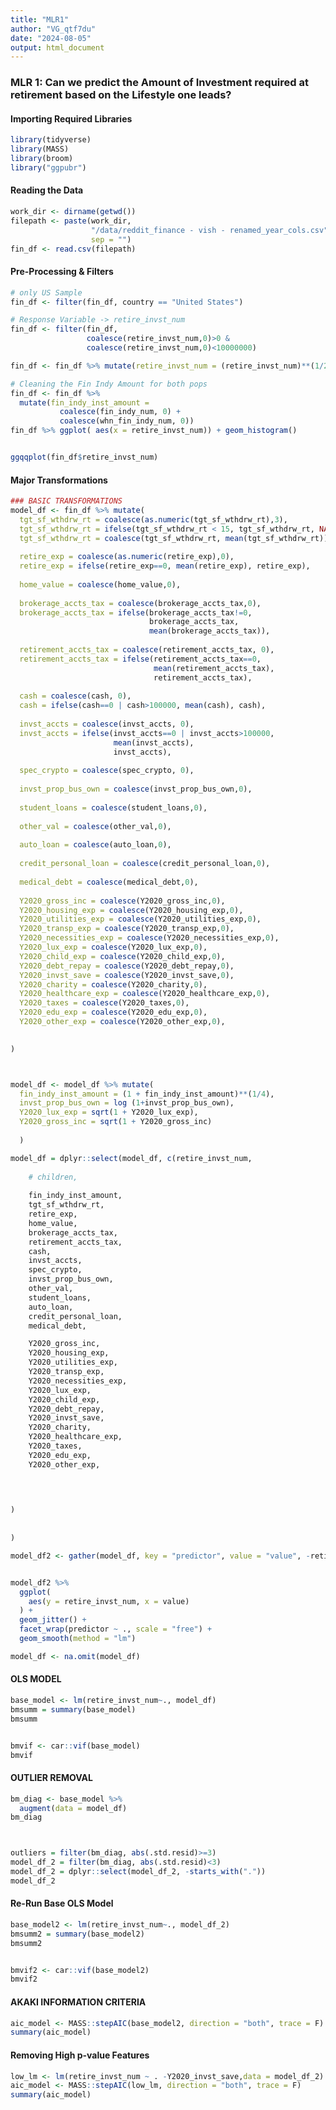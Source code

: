 ```yaml
---
title: "MLR1"
author: "VG_qtf7du"
date: "2024-08-05"
output: html_document
---
```


### MLR 1: Can we predict the Amount of Investment required at retirement based on the Lifestyle one leads?

#### Importing Required Libraries

```r
library(tidyverse)
library(MASS)
library(broom)
library("ggpubr")
```

#### Reading the Data

```r
work_dir <- dirname(getwd())
filepath <- paste(work_dir, 
                  "/data/reddit_finance - vish - renamed_year_cols.csv", 
                  sep = "") 
fin_df <- read.csv(filepath)
```

#### Pre-Processing & Filters

```r
# only US Sample
fin_df <- filter(fin_df, country == "United States")

# Response Variable -> retire_invst_num
fin_df <- filter(fin_df, 
                 coalesce(retire_invst_num,0)>0 & 
                 coalesce(retire_invst_num,0)<10000000)

fin_df <- fin_df %>% mutate(retire_invst_num = (retire_invst_num)**(1/2))

# Cleaning the Fin Indy Amount for both pops
fin_df <- fin_df %>% 
  mutate(fin_indy_inst_amount = 
           coalesce(fin_indy_num, 0) + 
           coalesce(whn_fin_indy_num, 0))
fin_df %>% ggplot( aes(x = retire_invst_num)) + geom_histogram()


ggqqplot(fin_df$retire_invst_num)
```

#### Major Transformations

```r
### BASIC TRANSFORMATIONS
model_df <- fin_df %>% mutate(
  tgt_sf_wthdrw_rt = coalesce(as.numeric(tgt_sf_wthdrw_rt),3),
  tgt_sf_wthdrw_rt = ifelse(tgt_sf_wthdrw_rt < 15, tgt_sf_wthdrw_rt, NA),
  tgt_sf_wthdrw_rt = coalesce(tgt_sf_wthdrw_rt, mean(tgt_sf_wthdrw_rt)),
  
  retire_exp = coalesce(as.numeric(retire_exp),0),
  retire_exp = ifelse(retire_exp==0, mean(retire_exp), retire_exp),
  
  home_value = coalesce(home_value,0),
  
  brokerage_accts_tax = coalesce(brokerage_accts_tax,0),
  brokerage_accts_tax = ifelse(brokerage_accts_tax!=0,
                               brokerage_accts_tax, 
                               mean(brokerage_accts_tax)),
  
  retirement_accts_tax = coalesce(retirement_accts_tax, 0),
  retirement_accts_tax = ifelse(retirement_accts_tax==0, 
                                mean(retirement_accts_tax), 
                                retirement_accts_tax),
  
  cash = coalesce(cash, 0),
  cash = ifelse(cash==0 | cash>100000, mean(cash), cash),
  
  invst_accts = coalesce(invst_accts, 0),
  invst_accts = ifelse(invst_accts==0 | invst_accts>100000, 
                       mean(invst_accts), 
                       invst_accts),
  
  spec_crypto = coalesce(spec_crypto, 0),
  
  invst_prop_bus_own = coalesce(invst_prop_bus_own,0),
  
  student_loans = coalesce(student_loans,0),
  
  other_val = coalesce(other_val,0),
  
  auto_loan = coalesce(auto_loan,0),
  
  credit_personal_loan = coalesce(credit_personal_loan,0),
  
  medical_debt = coalesce(medical_debt,0),
  
  Y2020_gross_inc = coalesce(Y2020_gross_inc,0),
  Y2020_housing_exp = coalesce(Y2020_housing_exp,0),
  Y2020_utilities_exp = coalesce(Y2020_utilities_exp,0),
  Y2020_transp_exp = coalesce(Y2020_transp_exp,0),
  Y2020_necessities_exp = coalesce(Y2020_necessities_exp,0),
  Y2020_lux_exp = coalesce(Y2020_lux_exp,0),
  Y2020_child_exp = coalesce(Y2020_child_exp,0),
  Y2020_debt_repay = coalesce(Y2020_debt_repay,0),
  Y2020_invst_save = coalesce(Y2020_invst_save,0),
  Y2020_charity = coalesce(Y2020_charity,0),
  Y2020_healthcare_exp = coalesce(Y2020_healthcare_exp,0),
  Y2020_taxes = coalesce(Y2020_taxes,0),
  Y2020_edu_exp = coalesce(Y2020_edu_exp,0),
  Y2020_other_exp = coalesce(Y2020_other_exp,0),

  
)



model_df <- model_df %>% mutate(
  fin_indy_inst_amount = (1 + fin_indy_inst_amount)**(1/4),
  invst_prop_bus_own = log (1+invst_prop_bus_own),
  Y2020_lux_exp = sqrt(1 + Y2020_lux_exp),
  Y2020_gross_inc = sqrt(1 + Y2020_gross_inc)
  
  )

model_df = dplyr::select(model_df, c(retire_invst_num,
                              
    # children,
    
    fin_indy_inst_amount,
    tgt_sf_wthdrw_rt,
    retire_exp,
    home_value,
    brokerage_accts_tax,
    retirement_accts_tax,
    cash,
    invst_accts,
    spec_crypto,
    invst_prop_bus_own,
    other_val,
    student_loans,
    auto_loan,
    credit_personal_loan,
    medical_debt,

    Y2020_gross_inc,
    Y2020_housing_exp,
    Y2020_utilities_exp,
    Y2020_transp_exp,
    Y2020_necessities_exp,
    Y2020_lux_exp,
    Y2020_child_exp,
    Y2020_debt_repay,
    Y2020_invst_save,
    Y2020_charity,
    Y2020_healthcare_exp,
    Y2020_taxes,
    Y2020_edu_exp,
    Y2020_other_exp,

    
    

)
    
  
)

model_df2 <- gather(model_df, key = "predictor", value = "value", -retire_invst_num)


model_df2 %>%
  ggplot(
    aes(y = retire_invst_num, x = value)
  ) + 
  geom_jitter() + 
  facet_wrap(predictor ~ ., scale = "free") + 
  geom_smooth(method = "lm")

model_df <- na.omit(model_df)
```

#### OLS MODEL

```r
base_model <- lm(retire_invst_num~., model_df)
bmsumm = summary(base_model)
bmsumm


bmvif <- car::vif(base_model)
bmvif
```

#### OUTLIER REMOVAL

```r
bm_diag <- base_model %>%
  augment(data = model_df) 
bm_diag



outliers = filter(bm_diag, abs(.std.resid)>=3)
model_df_2 = filter(bm_diag, abs(.std.resid)<3)
model_df_2 = dplyr::select(model_df_2, -starts_with("."))
model_df_2
```

#### Re-Run Base OLS Model

```r
base_model2 <- lm(retire_invst_num~., model_df_2)
bmsumm2 = summary(base_model2)
bmsumm2


bmvif2 <- car::vif(base_model2)
bmvif2
```

#### AKAKI INFORMATION CRITERIA

```r
aic_model <- MASS::stepAIC(base_model2, direction = "both", trace = F) 
summary(aic_model)
```

#### 

#### Removing High p-value Features

```r
low_lm <- lm(retire_invst_num ~ . -Y2020_invst_save,data = model_df_2)
aic_model <- MASS::stepAIC(low_lm, direction = "both", trace = F) 
summary(aic_model)
```
